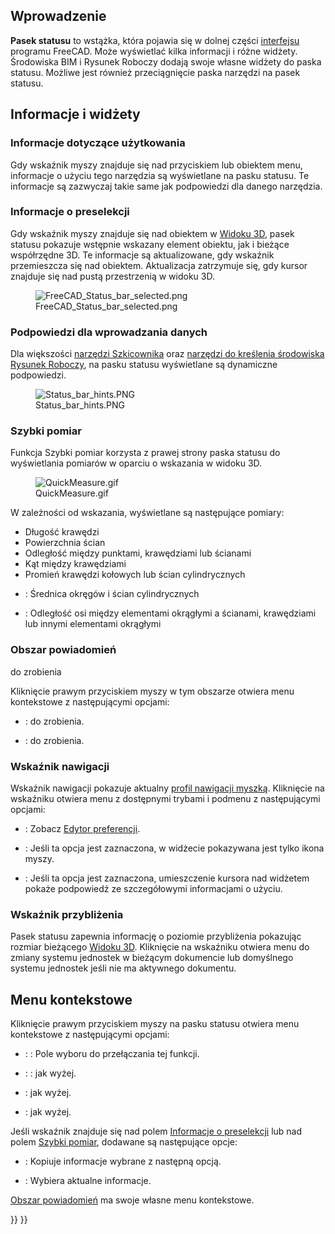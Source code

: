 <languages/>

<span id="Introduction"></span>
==Wprowadzenie==

'''Pasek statusu''' to wstążka, która pojawia się w dolnej części [[Interface/pl|interfejsu]] programu FreeCAD. Może wyświetlać kilka informacji i różne widżety. Środowiska BIM i Rysunek Roboczy dodają swoje własne widżety do paska statusu. Możliwe jest również przeciągnięcie paska narzędzi na pasek statusu.

<span id="Information_and_widgets"></span>
== Informacje i widżety ==

<span id="Usage_information"></span>
=== Informacje dotyczące użytkowania ===

Gdy wskaźnik myszy znajduje się nad przyciskiem lub obiektem menu, informacje o użyciu tego narzędzia są wyświetlane na pasku statusu. Te informacje są zazwyczaj takie same jak podpowiedzi dla danego narzędzia.

<span id="Preselected_information"></span>
=== Informacje o preselekcji ===

Gdy wskaźnik myszy znajduje się nad obiektem w [[3D_View/pl|Widoku 3D]], pasek statusu pokazuje wstępnie wskazany element obiektu, jak i bieżące współrzędne 3D. Te informacje są aktualizowane, gdy wskaźnik przemieszcza się nad obiektem. Aktualizacja zatrzymuje się, gdy kursor znajduje się nad pustą przestrzenią w widoku 3D.

[[File:FreeCAD_Status_bar_selected.png]]

<span id="Input_hints"></span>
=== Podpowiedzi dla wprowadzania danych ===

{{Version/pl|1.1}}

Dla większości [[Sketcher_Workbench/pl#Przybory|narzędzi Szkicownika]] oraz [[Draft_Workbench/pl#Kreślenie|narzędzi do kreślenia środowiska Rysunek Roboczy]], na pasku statusu wyświetlane są dynamiczne podpowiedzi.

[[File:Status_bar_hints.PNG]]

<span id="Quick_measure"></span>
=== Szybki pomiar ===

{{Version/pl|1.0}}

Funkcja Szybki pomiar korzysta z prawej strony paska statusu do wyświetlania pomiarów w oparciu o wskazania w widoku 3D.

[[File:QuickMeasure.gif]]

W zależności od wskazania, wyświetlane są następujące pomiary:
* Długość krawędzi
* Powierzchnia ścian
* Odległość między punktami, krawędziami lub ścianami
* Kąt między krawędziami
* Promień krawędzi kołowych lub ścian cylindrycznych
* {{Version/pl|1.1}}: Średnica okręgów i ścian cylindrycznych
* {{Version/pl|1.1}}: Odległość osi między elementami okrągłymi a ścianami, krawędziami lub innymi elementami okrągłymi

<span id="Notification_Area"></span>
=== Obszar powiadomień ===

do zrobienia

Kliknięcie prawym przyciskiem myszy w tym obszarze otwiera menu kontekstowe z następującymi opcjami:
* {{MenuCommand|Usuń powiadomienia użytkownika}}: do zrobienia.
* {{MenuCommand|Usuń wszystkie}}: do zrobienia.

<span id="Navigation_indicator"></span>
=== Wskaźnik nawigacji ===

Wskaźnik nawigacji pokazuje aktualny [[Mouse_navigation/pl|profil nawigacji myszką]]. Kliknięcie na wskaźniku otwiera menu z dostępnymi trybami i podmenu {{MenuCommand|Ustawienia}} z następującymi opcjami:
* {{MenuCommand|Technika orbitowania}}: Zobacz [[Preferences_Editor/pl#Nawigacja|Edytor preferencji]].
* {{MenuCommand|Kompaktowy}}: Jeśli ta opcja jest zaznaczona, w widżecie pokazywana jest tylko ikona myszy.
* {{MenuCommand|Podpowiedź}}: Jeśli ta opcja jest zaznaczona, umieszczenie kursora nad widżetem pokaże podpowiedź ze szczegółowymi informacjami o użyciu.

<span id="Zoom_indicator"></span>
=== Wskaźnik przybliżenia ===

Pasek statusu zapewnia informację o poziomie przybliżenia pokazując rozmiar bieżącego [[3D_View/pl|Widoku 3D]]. Kliknięcie na wskaźniku otwiera menu do zmiany systemu jednostek w bieżącym dokumencie lub domyślnego systemu jednostek jeśli nie ma aktywnego dokumentu.

<span id="Context_menu"></span>
== Menu kontekstowe ==

Kliknięcie prawym przyciskiem myszy na pasku statusu otwiera menu kontekstowe z następującymi opcjami:
* {{Version/pl|1.1}}: {{MenuCommand|Podpowiedzi dla wprowadzania danych}}: Pole wyboru do przełączania tej funkcji.
* {{Version/pl|1.1}}: {{MenuCommand|Szybki pomiar}}: jak wyżej.
* {{MenuCommand|Obszar powiadomień}}: jak wyżej.
* {{MenuCommand|Wskaźnik nawigacji}}: jak wyżej.

Jeśli wskaźnik znajduje się nad polem [[#Informacje_o_preselekcji|Informacje o preselekcji]] lub nad polem [[#Szybki_pomiar|Szybki pomiar]], dodawane są następujące opcje:
* {{MenuCommand|Kopie}}: Kopiuje informacje wybrane z następną opcją.
* {{MenuCommand|Wybierz wszystko}}: Wybiera aktualne informacje.

[[#Obszar_powiadomień|Obszar powiadomień]] ma swoje własne menu kontekstowe.


{{Interface navi{{#translation:}}}}
{{Userdocnavi{{#translation:}}}}